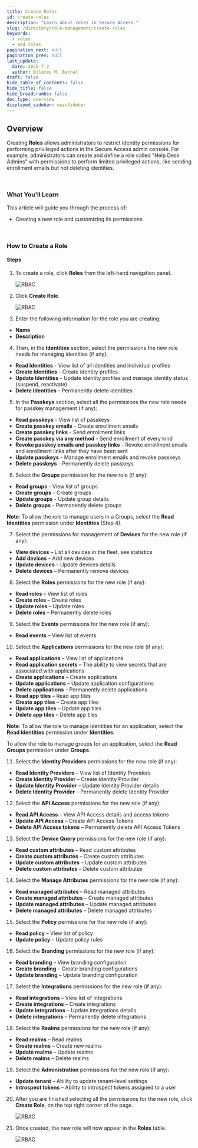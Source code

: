 ```yaml
---
title: Create Roles
id: create-roles
description: "Learn about roles in Secure Access."
slug: /directory/role-management/create-roles
keywords:
  - roles
  - add roles
pagination_next: null
pagination_prev: null
last_update:
  date: 2025-7-2
  author: Dolores M. Bernal
draft: false
hide_table_of_contents: false
hide_title: false
hide_breadcrumbs: false
doc_type: overview
displayed_sidebar: mainSidebar
---
```


## Overview

Creating **Roles** allows administrators to restrict identity permissions for performing privileged actions in the Secure Access admin console. For example, administrators can create and define a role called "Help Desk Admins" with permissions to perform limited privileged actions, like sending enrollment emails but not deleting identities.


<br/>

### What You'll Learn  

This article will guide you through the process of:

- Creating a new role and customizing its permissions
 
<br/>

### How to Create a Role

#### Steps

1. To create a role, click **Roles** from the left-hand navigation panel. 

    ![RBAC](../images/roles-lefthand.png)

2. Click **Create Role**. 

    ![RBAC](../images/create-role.png)

3. Enter the following information for the role you are creating:

- **Name**
- **Description**

4. Then, in the **Identities** section, select the permissions the new role needs for managing identities (if any):

- **Read Identities** - View list of all identities and individual profiles
- **Create Identities** - Create identity profiles
- **Update Identities** - Update identity profiles and manage identity status (suspend, reactivate)
- **Delete Identities** - Permanently delete identities

5. In the **Passkeys** section, select all the permissions the new role needs for passkey management (if any):

- **Read passkeys** - View list of passkeys
- **Create passkey emails** - Create enrollment emails
- **Create passkey links** - Send enrollment links
- **Create passkey via any method** - Send enrollment of every kind
- **Revoke passkey emails and passkey links** - Revoke enrollment emails and enrollment links after they have been sent
- **Update passkeys** - Manage enrollment emails and revoke passkeys
- **Delete passkeys** - Permanently delete passkeys

6. Select the **Groups** permission for the new role (if any):

- **Read groups** - View list of groups
- **Create groups** - Create groups
- **Update groups** - Update group details
- **Delete groups** - Permanently delete groups

**Note**: To allow the role to manage users in a Groups, select the **Read Identities** permission under **Identities** (Step 4). 

7. Select the permissions for management of **Devices** for the new role (if any):

- **View devices** – List all devices in the fleet, see statistics  
- **Add devices** – Add new devices  
- **Update devices** – Update devices details  
- **Delete devices** – Permanently remove devices

8. Select the **Roles** permissions for the new role (if any):

- **Read roles** – View list of roles  
- **Create roles** – Create roles  
- **Update roles** – Update roles  
- **Delete roles** – Permanently delete roles

9. Select the **Events** permissions for the new role (if any):

- **Read events** – View list of events

10. Select the **Applications** permissions for the new role (if any):

- **Read applications** – View list of applications  
- **Read application secrets** – The ability to view secrets that are associated with applications  
- **Create applications** – Create applications  
- **Update applications** – Update application configurations  
- **Delete applications** – Permanently delete applications  
- **Read app tiles** – Read app tiles  
- **Create app tiles** – Create app tiles  
- **Update app tiles** – Update app tiles  
- **Delete app tiles** – Delete app tiles


**Note**: To allow the role to manage identities for an application, select the **Read Identities** permission under **Identities**.

To allow the role to manage groups for an application, select the **Read Groups** permission under **Groups**.

11. Select the **Identity Providers** permissions for the new role (if any):

- **Read Identity Providers** – View list of Identity Providers  
- **Create Identity Provider** – Create Identity Provider  
- **Update Identity Provider** – Update Identity Provider details  
- **Delete Identity Provider** – Permanently delete Identity Provider

12. Select the **API Access** permissions for the new role (if any):

- **Read API Access** – View API Access details and access tokens  
- **Update API Access** – Create API Access Tokens  
- **Delete API Access tokens** – Permanently delete API Access Tokens

13. Select the **Device Query** permissions for the new role (if any):

- **Read custom attributes** – Read custom attributes  
- **Create custom attributes** – Create custom attributes  
- **Update custom attributes** – Update custom attributes  
- **Delete custom attributes** – Delete custom attributes

14. Select the **Manage Attributes** permissions for the new role (if any):

- **Read managed attributes** – Read managed attributes  
- **Create managed attributes** – Create managed attributes  
- **Update managed attributes** – Update managed attributes  
- **Delete managed attributes** – Delete managed attributes

15. Select the **Policy** permissions for the new role (if any):

- **Read policy** – View list of policy  
- **Update policy** – Update policy rules

16. Select the **Branding** permissions for the new role (if any):

- **Read branding** – View branding configuration  
- **Create branding** – Create branding configurations  
- **Update branding** – Update branding configuration

17. Select the **Integrations** permissions for the new role (if any):

- **Read integrations** – View list of integrations  
- **Create integrations** – Create integrations  
- **Update integrations** – Update integrations details  
- **Delete integrations** – Permanently delete integrations

18. Select the **Realms** permissions for the new role (if any):

- **Read realms** – Read realms  
- **Create realms** – Create new realms  
- **Update realms** – Update realms  
- **Delete realms** – Delete realms

19. Select the **Administration** permissions for the new role (if any):

- **Update tenant** – Ability to update tenant-level settings  
- **Introspect tokens** – Ability to introspect tokens assigned to a user

20. After you are finished selecting all the permissions for the new role, click **Create Role**, on the top right corner of the page. 

      ![RBAC](../images/create-role-save.png)

21. Once created, the new role will now appear in the **Roles** table. 

      ![RBAC](../images/create-list.png)